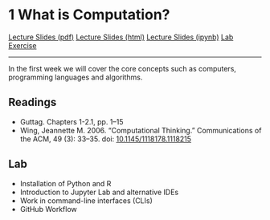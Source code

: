 # 1 What is Computation?

<div id="buttons">
<a class="btn btn-primary btn-lg" role="button" href="lectures/01b_week.pdf">Lecture Slides (pdf)</a>
<a class="btn btn-info btn-lg" role="button" href="lectures/01b_week.html">Lecture Slides (html)</a>
<a class="btn btn-success btn-lg" role="button" href="lectures/01b_week.ipynb">Lecture Slides (ipynb)</a>
<a class="btn btn-danger btn-lg" role="button" href="labs/01_week.ipynb">Lab Exercise</a>
</div>
---

In the first week we will cover the core concepts such as computers, programming languages and algorithms.

## Readings

- Guttag. Chapters 1-2.1, pp. 1–15
- Wing, Jeannette M. 2006. "Computational Thinking." Communications of the ACM, 49 (3): 33–35. doi: [10.1145/1118178.1118215](https://doi.org/10.1145/1118178.1118215)

## Lab

- Installation of Python and R
- Introduction to Jupyter Lab and alternative IDEs
- Work in command-line interfaces (CLIs)
- GitHub Workflow